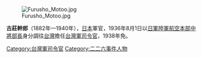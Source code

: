 [[File:Furusho_Motoo.jpg|frame]]

'''古莊幹郎'''（1882年—1940年），[[日本|日本]]軍官，1936年8月1日以[[日軍|日軍]][[陸軍|陸軍]][[航空本部|航空本部]][[中將|中將]][[部長|部長]]身分調往[[台灣|台灣]]擔任[[台灣軍司令官|台灣軍司令官]]，1938年免。

{{start box}}
{{s-before|[[畑俊六|畑俊六]]}}
{{s-title|[[台灣軍司令官|台灣軍司令官]]|1937年上任}}
{{s-after|[[兒玉友雄|兒玉友雄]]}}
{{end box}}

{{日本陸軍大將}}
[[Category:台灣軍司令官|Category:台灣軍司令官]]
[[Category:二二六事件人物|Category:二二六事件人物]]